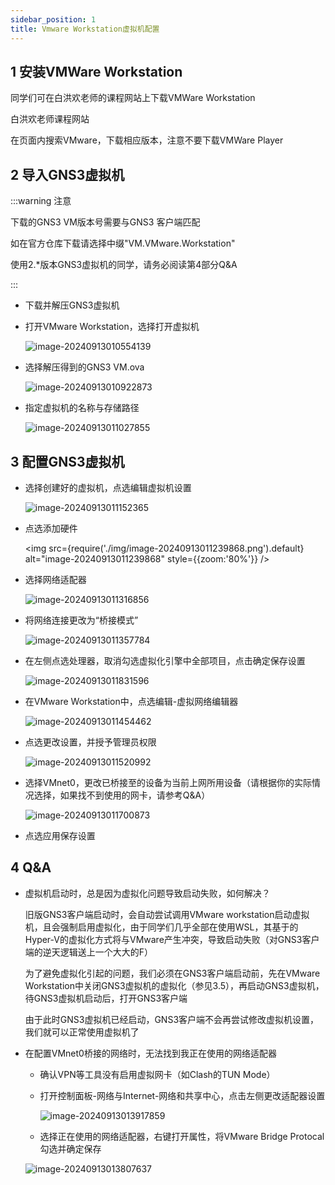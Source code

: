 ```yaml
---
sidebar_position: 1
title: Vmware Workstation虚拟机配置
---
```




## 1 安装VMWare Workstation

同学们可在白洪欢老师的课程网站上下载VMWare Workstation

<LinkCard url="http://cc.zju.edu.cn/bhh/" title="Black White's Homepage" icon="https://www.zju.edu.cn/_upload/tpl/0b/bf/3007/template3007/favicon.ico">白洪欢老师课程网站</LinkCard>
<br/>

在页面内搜索VMware，下载相应版本，注意不要下载VMWare Player



## 2 导入GNS3虚拟机

:::warning 注意

下载的GNS3 VM版本号需要与GNS3 客户端匹配

如在官方仓库下载请选择中缀"VM.VMware.Workstation"

使用2.*版本GNS3虚拟机的同学，请务必阅读第4部分Q&A

:::

* 下载并解压GNS3虚拟机

  <FileCard link="https://pan.zju.edu.cn/share/f8b99eeebe605bef1fded196b15" name="浙大云盘" size={1116691496} file_type="cloud"/>
  <FileCard link="https://github.com/GNS3/gns3-gui/releases" name="Github官方仓库" size={1116691496} file_type="github"/>






* 打开VMware Workstation，选择打开虚拟机

  ![image-20240913010554139](img/image-20240913010554139.png)



* 选择解压得到的GNS3 VM.ova

  ![image-20240913010922873](img/image-20240913010922873.png)

* 指定虚拟机的名称与存储路径

  ![image-20240913011027855](img/image-20240913011027855.png)



## 3 配置GNS3虚拟机

* 选择创建好的虚拟机，点选编辑虚拟机设置

  ![image-20240913011152365](img/image-20240913011152365.png)

* 点选添加硬件

  <img src={require('./img/image-20240913011239868.png').default}   alt="image-20240913011239868" style={{zoom:'80%'}} />

* 选择网络适配器

  ![image-20240913011316856](img/image-20240913011316856.png)

* 将网络连接更改为“桥接模式”

  ![image-20240913011357784](img/image-20240913011357784.png)

* 在左侧点选处理器，取消勾选虚拟化引擎中全部项目，点击确定保存设置

  ![image-20240913011831596](img/image-20240913011831596.png)

* 在VMware Workstation中，点选编辑-虚拟网络编辑器

  ![image-20240913011454462](img/image-20240913011454462.png)

* 点选更改设置，并授予管理员权限

  ![image-20240913011520992](img/image-20240913011520992.png)

* 选择VMnet0，更改已桥接至的设备为当前上网所用设备（请根据你的实际情况选择，如果找不到使用的网卡，请参考Q&A）

  ![image-20240913011700873](img/image-20240913011700873.png)

* 点选应用保存设置





## 4 Q&A

* 虚拟机启动时，总是因为虚拟化问题导致启动失败，如何解决？

  旧版GNS3客户端启动时，会自动尝试调用VMware workstation启动虚拟机，且会强制启用虚拟化，由于同学们几乎全部在使用WSL，其基于的Hyper-V的虚拟化方式将与VMware产生冲突，导致启动失败（对GNS3客户端的逆天逻辑送上一个大大的F）

  为了避免虚拟化引起的问题，我们必须在GNS3客户端启动前，先在VMware Workstation中关闭GNS3虚拟机的虚拟化（参见3.5），再启动GNS3虚拟机，待GNS3虚拟机启动后，打开GNS3客户端

  由于此时GNS3虚拟机已经启动，GNS3客户端不会再尝试修改虚拟机设置，我们就可以正常使用虚拟机了

* 在配置VMnet0桥接的网络时，无法找到我正在使用的网络适配器

  * 确认VPN等工具没有启用虚拟网卡（如Clash的TUN Mode）

  * 打开控制面板-网络与Internet-网络和共享中心，点击左侧更改适配器设置

    ![image-20240913013917859](img/image-20240913013917859.png)

  * 选择正在使用的网络适配器，右键打开属性，将VMware Bridge Protocal勾选并确定保存

  ![image-20240913013807637](img/image-20240913013807637.png)